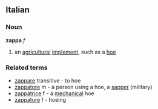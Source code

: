 ==Italian==
===Noun===
'''zappa''' ''f''
# an [[agricultural]] [[implement]], such as a [[hoe]]
===Related terms===
* [[zappare]] transitive - to hoe
* [[zappatore]] m - a person using a hoe, a [[sapper]] (military)
* [[zappatrice]] f - a [[mechanical]] hoe
* [[zappature]] f - hoeing